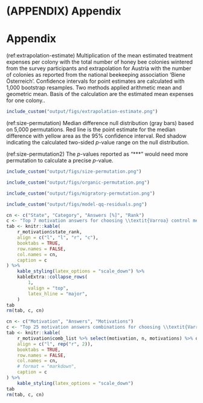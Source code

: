 # (APPENDIX) Appendix {-}
# Appendix

(ref:extrapolation-estimate) Multiplication of the mean estimated treatment expenses per colony with the total number of honey bee colonies wintered from the survey participants and extrapolation for Austria with the number of colonies as reported from the national beekeeping association 'Biene Österreich'. Confidence intervals for point estimates are calculated with 1,000 bootstrap resamples. Two methods applied arithmetic mean and geometric mean. Basis of the calculation are the estimated mean expenses for one colony..

```r
include_custom("output/figs/extrapolation-estimate.png")
```

(ref:size-permutation) Median difference null distribution (gray bars) based on 5,000 permutations. Red line is the point estimate for the median difference with yellow area as the 95% confidence interval. Red shadow indicating the calculated two-sided *p*-value range on the null distribution. 

(ref:size-permutation2) The *p*-values reported as "\*\*\*" would need more permutation to calculate a precise *p*-value.

```r
include_custom("output/figs/size-permutation.png")
```

```r
include_custom("output/figs/organic-permutation.png")
```

```r
include_custom("output/figs/migratory-permutation.png")
```

```r
include_custom("output/figs/model-qq-residuals.png")
```



```r
cn <- c("State", "Category", "Answers [%]", "Rank")
c <- "Top 7 motivation answers for choosing \\textit{Varroa} control method for each state separately. Participants could select out of a pool of 21 categories and where able to pick up to 5 categories maximum. 'Answers' is the relative amount the corresponding category was picked. Rank simply the decreasing order of the relative value in each state."
tab <- knitr::kable(
    r_motivation$state_rank,
    align = c("l", "l", "r", "c"),
    booktabs = TRUE,
    row.names = FALSE,
    col.names = cn,
    caption = c
) %>%
    kable_styling(latex_options = "scale_down") %>%
    kableExtra::collapse_rows(
        1,
        valign = "top",
        latex_hline = "major",
    )
tab
rm(tab, c, cn)
```

```r
cn <- c("Motivation", "Answers", "Motivations")
c <- "Top 25 motivation answers combinations for choosing \\textit{Varroa} control method given by participants. Participants could select out of a pool of 21 categories and where able to pick up to 5 categories maximum. 'Answers' is the total number this combination was picked and 'Motivations' are the number of different categories in this combination, whereas 1 would indicate a single answer."
tab <- knitr::kable(
    r_motivation$comb_list %>% select(motivation, n, motivations) %>% dplyr::slice_max(n, n = 25),
    align = c("l", rep("r", 2)),
    booktabs = TRUE,
    row.names = FALSE,
    col.names = cn,
    # format = "markdown",
    caption = c
) %>%
    kable_styling(latex_options = "scale_down")
tab
rm(tab, c, cn)
```



